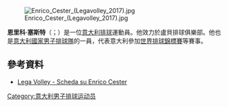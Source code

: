 {{Orphan|time=2015-07-16T03:39:40+00:00}}

[[File:Enrico_Cester_(Legavolley_2017).jpg|thumb]]

'''恩里科·塞斯特'''（{{lang-it|Enrico Cester}}；{{bd|1988年|3月16日}}）是一位[[意大利|意大利]][[排球|排球]]運動員。他效力於盧貝排球俱樂部。他也是[[意大利國家男子排球隊|意大利國家男子排球隊]]的一員，代表意大利參加[[世界排球錦標賽|世界排球錦標賽]]等賽事。

==參考資料==
*[http://www.legavolley.it/DettaglioAtleta.asp?IdAtleta=Ces-Enr-88 Lega Volley - Scheda su Enrico Cester] {{Wayback|url=http://www.legavolley.it/DettaglioAtleta.asp?IdAtleta=Ces-Enr-88 |date=20171003122001 }}

{{DEFAULTSORT:Cester}}
[[Category:意大利男子排球运动员|Category:意大利男子排球运动员]]
{{italy-bio-stub}}